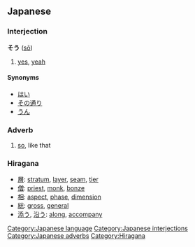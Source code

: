 ==Japanese==                                          
[[Category:Japanese language]]
===Interjection===
[[Category:Japanese interjections]]
'''そう''' ([[sō]])
# [[yes]], [[yeah]]

====Synonyms====
* [[はい]]
* [[その通り]] 
* [[うん]] 


===Adverb===
[[Category:Japanese adverbs]]
#[[so]], like that


===Hiragana===
[[Category:Hiragana]]
* [[層]]: [[stratum]], [[layer]], [[seam]], [[tier]]
* [[僧]]: [[priest]], [[monk]], [[bonze]]
* [[相]]: [[aspect]], [[phase]], [[dimension]]
* [[総]]: [[gross]], [[general]]
* [[添う]], [[沿う]]: [[along]], [[accompany]]